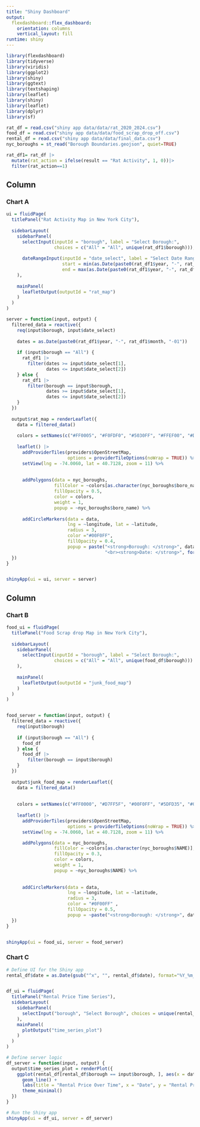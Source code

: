 ```yaml
---
title: "Shiny Dashboard"
output: 
  flexdashboard::flex_dashboard:
    orientation: columns
    vertical_layout: fill
runtime: shiny
---
```


```r
library(flexdashboard)
library(tidyverse)
library(viridis)
library(ggplot2)
library(shiny)
library(ggtext)
library(textshaping)
library(leaflet)
library(shiny)
library(leaflet)
library(dplyr)
library(sf)
```



```r
rat_df = read.csv("shiny app data/data/rat_2020_2024.csv")
food_df = read.csv("shiny app data/data/food_scrap_drop_off.csv")
rental_df = read.csv("shiny app data/data/final_data.csv")
nyc_boroughs = st_read("Borough Boundaries.geojson", quiet=TRUE)
```

```r
rat_df1= rat_df |>
  mutate(rat_action = ifelse(result == "Rat Activity", 1, 0))|>
  filter(rat_action==1)
```

Column {data-width=450}
-----------------------------------------------------------------------
### Chart A

```r

ui = fluidPage(
  titlePanel("Rat Activity Map in New York City"),
  
  sidebarLayout(
    sidebarPanel(
      selectInput(inputId = "borough", label = "Select Borough:",
                  choices = c("All" = "All", unique(rat_df1$borough))),
      
      dateRangeInput(inputId = "date_select", label = "Select Date Range:",
                     start = min(as.Date(paste0(rat_df1$year, "-", rat_df1$month, "-01"))),
                     end = max(as.Date(paste0(rat_df1$year, "-", rat_df1$month, "-01"))))
    ),
    
    mainPanel(
      leafletOutput(outputId = "rat_map")
    )
  )
)

server = function(input, output) {
  filtered_data = reactive({
    req(input$borough, input$date_select)
    
    dates = as.Date(paste0(rat_df1$year, "-", rat_df1$month, "-01"))
    
    if (input$borough == "All") {
      rat_df1 |>
        filter(dates >= input$date_select[1],
               dates <= input$date_select[2])
    } else {
      rat_df1 |>
        filter(borough == input$borough,
               dates >= input$date_select[1],
               dates <= input$date_select[2])
    }
  })
  
  output$rat_map = renderLeaflet({
    data = filtered_data()
    
    colors = setNames(c("#FF0005", "#F0FDF0", "#5030FF", "#FFEF00", "#DF00F0"), unique(nyc_boroughs$NAME))
    
    leaflet() |>
      addProviderTiles(providers$OpenStreetMap,  
                       options = providerTileOptions(noWrap = TRUE)) %>%  
      setView(lng = -74.0060, lat = 40.7128, zoom = 11) %>%  
      
    
      addPolygons(data = nyc_boroughs,
                  fillColor = ~colors[as.character(nyc_boroughs$boro_name)], 
                  fillOpacity = 0.5,
                  color = colors,  
                  weight = 1,
                  popup = ~nyc_boroughs$boro_name) %>%
      
      addCircleMarkers(data = data,
                       lng = ~longitude, lat = ~latitude, 
                       radius = 3, 
                       color ="#00F0FF", 
                       fillOpacity = 0.4, 
                       popup = paste("<strong>Borough: </strong>", data$borough,
                                     "<br><strong>Date: </strong>", format(as.Date(paste0(data$year, "-", data$month, "-01")), "%Y-%m")))
  })
}


shinyApp(ui = ui, server = server)
```


Column {data-width=550}
-----------------------------------------------------------------------

### Chart B
```r

food_ui = fluidPage(
  titlePanel("Food Scrap drop Map in New York City"),
  
  sidebarLayout(
    sidebarPanel(
      selectInput(inputId = "borough", label = "Select Borough:",
                  choices = c("All" = "All", unique(food_df$borough)))
    ),
    
    mainPanel(
      leafletOutput(outputId = "junk_food_map")
    )
  )
)


food_server = function(input, output) {
  filtered_data = reactive({
    req(input$borough)
    
    if (input$borough == "All") {
      food_df
    } else {
      food_df |>
        filter(borough == input$borough)
    }
  })
  
  output$junk_food_map = renderLeaflet({
    data = filtered_data()
    
    
    colors = setNames(c("#FF0000", "#D7FF5F", "#00F0FF", "#5DFD35", "#0F00FF"), unique(nyc_boroughs$NAME))
    
    leaflet() |>
      addProviderTiles(providers$OpenStreetMap, 
                       options = providerTileOptions(noWrap = TRUE)) %>% 
      setView(lng = -74.0060, lat = 40.7128, zoom = 11) %>% 

      addPolygons(data = nyc_boroughs,
                  fillColor = ~colors[as.character(nyc_boroughs$NAME)],  
                  fillOpacity = 0.3,
                  color = colors, 
                  weight = 1,
                  popup = ~nyc_boroughs$NAME) %>%
      
  
      addCircleMarkers(data = data,
                       lng = ~longitude, lat = ~latitude,  
                       radius = 3,  
                       color = "#0F00FF" ,
                       fillOpacity = 0.5,  
                       popup = ~paste("<strong>Borough: </strong>", data$borough))
  })
}


shinyApp(ui = food_ui, server = food_server)

```


### Chart C

```r
# Define UI for the Shiny app
rental_df$date = as.Date(gsub("^x", "", rental_df$date), format="%Y_%m_%d")


df_ui = fluidPage(
  titlePanel("Rental Price Time Series"),
  sidebarLayout(
    sidebarPanel(
      selectInput("borough", "Select Borough", choices = unique(rental_df$borough))
    ),
    mainPanel(
      plotOutput("time_series_plot")
    )
  )
)

# Define server logic
df_server = function(input, output) {
  output$time_series_plot = renderPlot({
    ggplot(rental_df[rental_df$borough == input$borough, ], aes(x = date, y = rental_price)) +
      geom_line() +
      labs(title = "Rental Price Over Time", x = "Date", y = "Rental Price") +
      theme_minimal()
  })
}

# Run the Shiny app
shinyApp(ui = df_ui, server = df_server)
```